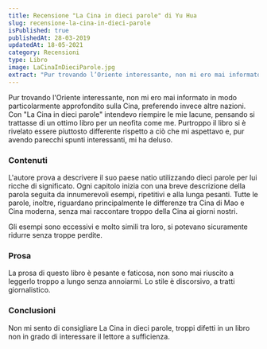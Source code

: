 ```yaml
---
title: Recensione "La Cina in dieci parole" di Yu Hua
slug: recensione-la-cina-in-dieci-parole
isPublished: true
publishedAt: 28-03-2019
updatedAt: 18-05-2021
category: Recensioni
type: Libro
image: LaCinaInDieciParole.jpg
extract: "Pur trovando l’Oriente interessante, non mi ero mai informato in modo particolarmente approfondito sulla Cina, preferendo invece altre nazioni. Con “La Cina in dieci parole” intendevo riempire le mie lacune, pensando si trattasse di un ottimo libro per un neofita come me. Purtroppo il libro si è rivelato essere piuttosto differente rispetto a ciò che mi aspettavo e, pur avendo parecchi spunti interessanti, mi ha deluso."
---
```


<Book slug="la-cina-in-dieci-parole" />

Pur trovando l'Oriente interessante, non mi ero mai informato in modo particolarmente approfondito sulla Cina, preferendo invece altre nazioni. Con "La Cina in dieci parole" intendevo riempire le mie lacune, pensando si trattasse di un ottimo libro per un neofita come me. Purtroppo il libro si è rivelato essere piuttosto differente rispetto a ciò che mi aspettavo e, pur avendo parecchi spunti interessanti, mi ha deluso.

### Contenuti

L'autore prova a descrivere il suo paese natio utilizzando dieci parole per lui ricche di significato. Ogni capitolo inizia con una breve descrizione della parola seguita da innumerevoli esempi, ripetitivi e alla lunga pesanti. Tutte le parole, inoltre, riguardano principalmente le differenze tra Cina di Mao e Cina moderna, senza mai raccontare troppo della Cina ai giorni nostri.

Gli esempi sono eccessivi e molto simili tra loro, si potevano sicuramente ridurre senza troppe perdite.

### Prosa

La prosa di questo libro è pesante e faticosa, non sono mai riuscito a leggerlo troppo a lungo senza annoiarmi. Lo stile è discorsivo, a tratti giornalistico.

### Conclusioni

Non mi sento di consigliare La Cina in dieci parole, troppi difetti in un libro non in grado di interessare il lettore a sufficienza.